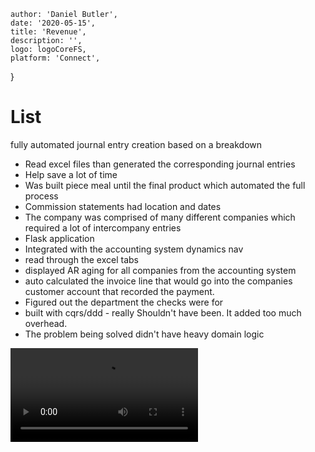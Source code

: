 

    author: 'Daniel Butler',
    date: '2020-05-15',
    title: 'Revenue',
    description: '',
    logo: logoCoreFS,
    platform: 'Connect',
}


# List
<ExportedImage
    width={650}
    src={revenueLandingPage}
    alt="hr login"
/>

fully automated journal entry creation based on a breakdown
- Read excel files than generated the corresponding journal entries
- Help save a lot of time
- Was built piece meal until the final product which automated the full process
- Commission statements had location and dates
- The company was comprised of many different companies which required a lot of intercompany entries 
- Flask application
- Integrated with the accounting system dynamics nav
- read through the excel tabs
- displayed AR aging for all companies from the accounting system
- auto calculated the invoice line that would go into the companies customer account that recorded the payment. 
- Figured out the department the checks were for
- built with cqrs/ddd - really Shouldn't have been. It added too much overhead. 
- The problem being solved didn't have heavy domain logic

<video
    className="aspect-video"
    src="/projects/revenue/revenue-demo-video.mp4"
/>
